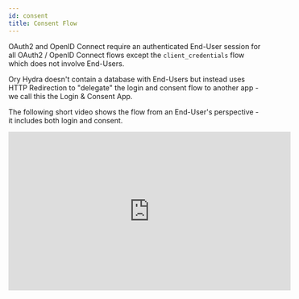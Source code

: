 ```yaml
---
id: consent
title: Consent Flow
---
```



OAuth2 and OpenID Connect require an authenticated End-User session for all
OAuth2 / OpenID Connect flows except the `client_credentials` flow which does
not involve End-Users.

Ory Hydra doesn't contain a database with End-Users but instead uses HTTP
Redirection to "delegate" the login and consent flow to another app - we call
this the Login & Consent App.

The following short video shows the flow from an End-User's perspective - it
includes both login and consent.

<iframe
  width="560"
  height="315"
  src="https://www.youtube.com/embed/txUmfORzu8Y"
  frameBorder="0"
  allowFullScreen
/>

:::info

Please read [Login Flow](./login.mdx) first, as the Login Flow happens before
the consent flow.

:::

The following sequence diagram describes the different API calls and HTTP
Redirects when performing the OAuth2 flow:

<Mermaid
  chart={`sequenceDiagram
    OAuth2 Client->>Ory Hydra: Initiates OAuth2 Authorize Code or Implicit Flow
    Ory Hydra-->>Ory Hydra: No end user session available (not authenticated)
    Ory Hydra->>Login Endpoint: Redirects end user with login challenge
    Login Endpoint-->Ory Hydra: Fetches login info
    Login Endpoint-->>Login Endpoint: Authenticates user with credentials
    Login Endpoint-->Ory Hydra: Transmits login info and receives redirect url with login verifier
    Login Endpoint->>Ory Hydra: Redirects end user to redirect url with login verifier
    Ory Hydra-->>Ory Hydra: First time that client asks user for permissions
    Ory Hydra->>Consent Endpoint: Redirects end user with consent challenge
    Consent Endpoint-->Ory Hydra: Fetches consent info (which user, what app, what scopes)
    Consent Endpoint-->>Consent Endpoint: Asks for end user's permission to grant application access
    Consent Endpoint-->Ory Hydra: Transmits consent result and receives redirect url with consent verifier
    Consent Endpoint->>Ory Hydra: Redirects to redirect url with consent verifier
    Ory Hydra-->>Ory Hydra: Verifies grant
    Ory Hydra->>OAuth2 Client: Transmits authorization code/token`}
/>

## Redirection to the Consent Endpoint

Once the login challenge is accepted, Ory Hydra will ask the user for consent:

![OAuth 2.0 Asking for User Consent](../images/google-consent-playground.png)

The UI is fully under your control, because Ory Hydra redirects the End-User's
browser to the "Consent Endpoint" established in your config:

```yaml title="hydra serve all -c path/to/hydra/config.yml"
# Can also be set using the environment variable:
#   URLS_CONSENT=https://consent-app/consent
urls:
  consent: https://consent-app/consent
```

:::note

You can implement the Login and Consent endpoints in the same code base /
application. Check out our
[Login, Consent & Logout NodeJS Reference implementation](https://github.com/ory/hydra-login-consent-node)!

:::

Ory Hydra appends a `consent_challenge` query parameter to the url. The value is
a ID which should later be used by the Consent Endpoint to fetch important
information about the request.

```
https://consent-app/consent?consent_challenge=7bb518c4eec2454dbb289f5fdb4c0ee2
```

### Previous Consent

A consent has four distinctive attributes:

- The requested scope
  (`/oauth2/auth?...&...&scope=email+profile+offline_access`);
- The OAuth2 Client (`/oauth2/auth?client_id=abcd`);
- The End-User (this is the `subject` set in the [Login Flow](./login.mdx));
- Whether or not a previous consent exists, the previous consent has
  `remember: true`, and the scope granted by the user (did the user accept all
  of `email`, `profile`, `offline_access`?)

There are three possible states:

- The user has never before authorized ("consent") the OAuth2 Client before.
- The user has authorized ("consent") the OAuth2 Client before and chose to
  remember the "consent".
- The user has authorized ("consent") the OAuth2 Client before, and chose to
  remember the "consent", but the OAuth2 Client now also wants additional
  permissions ("has changed the token scope" in `/oauth2/auth?scope=...`).

Regardless of which of these three states we're in, the End-User's browser is
always redirected to the consent endpoint. What changes is the `skip` value, as
explained a bit later.

:::note

In certain scenarios (for example a special OAuth2 Client) you might not want to show
the consent screen at all. In those cases you can choose to skip showing the UI
and just accept the consent. Please keep in mind that OAuth2 is a delegation
protocol and that it makes most sense for third-party access. Not showing the
consent screen will break OpenID Connect Certification.

:::

## The Consent Endpoint

The Consent Endpoint (set by `urls.consent`) is an application written by you.
You can find an exemplary
[NodeJS reference implementation on our GitHub](https://github.com/ory/hydra-login-consent-node).

The Consent Endpoint uses the `consent_challenge` value in the URL to fetch
information about the consent request by making a HTTP GET request to:

```
http(s)://<HYDRA_ADMIN_URL>/oauth2/auth/requests/consent?consent_challenge=<challenge>
```

The response (see below in "Consent Challenge Response" tab) contains
information about the consent request. The body contains a `skip` value. If the
value is `false`, the user interface must be shown. If `skip` is true, you
shouldn't show the user interface but instead just accept or reject the consent
request! For more details about the implementation check the
["Implementing the Consent Endpoint" Guide](../guides/login.mdx).

<Tabs
  defaultValue="ui"
  values={[
    {label: 'UI', value: 'ui'},
    {label: 'curl', value: 'curl'},
    {label: 'Consent Challenge Response', value: 'json'},
  ]}>
<TabItem value="ui">

![Exemplary OAuth 2.0 Consent Screen](../images/consent-endpoint.png)

</TabItem>
<TabItem value="curl">

```sh
curl \
  "http://127.0.0.1:4445/oauth2/auth/requests/consent?consent_challenge=7bb518c4eec2454dbb289f5fdb4c0ee2"
```

Check the ["Implementing the Consent Endpoint" Guide](../guides/consent.mdx) for
examples using the Ory Hydra SDK in different languages.

</TabItem>
<TabItem value="json">

```json
{
  "challenge": "f633e49d56bc40e0a876ac8242eb9891",
  "requested_scope": ["openid", "offline"],
  "requested_access_token_audience": [],
  "skip": false,
  "subject": "foo@bar.com",
  "oidc_context": {
    "acr_values": [],
    "display": "",
    "id_token_hint_claims": {},
    "login_hint": "",
    "ui_locales": []
  },
  "client": {
    "client_id": "auth-code-client",
    "client_name": "",
    "redirect_uris": ["http://127.0.0.1:5555/callback"],
    "grant_types": ["authorization_code", "refresh_token"],
    "response_types": ["code", "id_token"],
    "scope": "openid offline",
    "audience": null,
    "owner": "",
    "policy_uri": "",
    "allowed_cors_origins": null,
    "tos_uri": "",
    "client_uri": "",
    "logo_uri": "",
    "contacts": null,
    "client_secret_expires_at": 0,
    "subject_type": "public",
    "token_endpoint_auth_method": "client_secret_basic",
    "userinfo_signed_response_alg": "none",
    "created_at": "2020-07-09T10:07:01Z",
    "updated_at": "2020-07-09T10:07:01Z"
  },
  "request_url": "http://127.0.0.1:4444/oauth2/auth?audience=&client_id=auth-code-client&max_age=0&nonce=shfxjszihgvbptswjbqsrdbg&prompt=&redirect_uri=http%3A%2F%2F127.0.0.1%3A5555%2Fcallback&response_type=code&scope=openid+offline&state=pmkekezifwwpgmzpckiqxzbt",
  "login_challenge": "de814daf9bbb4b788b505b3c2dd5ce20",
  "login_session_id": "c829da46-2041-400c-b72d-08324f878d0a",
  "acr": ""
}
```

</TabItem>
</Tabs>

The way you collect the consent information from the End-User is up to you. In
most cases, you will show an HTML form similar to:

```html
<form action="/consent" method="post">
  <input type="hidden" name="csrf_token" value="...." />
  <!-- Use CSRF tokens in your HTML forms! -->
  <input type="checkbox" name="scope" />
</form>
```

### Accepting the Consent Flow

To accept the Consent Challenge, make an HTTP PUT request with
`Content-Type: application/json` and a JSON payload (see
[Accept Consent Request HTTP API Reference](../reference/api.mdx#schemaacceptconsentrequest))

```json
{
  // The scope granted by the user.
  "grant_scope": ["openid", "offline_access"],

  // The following fields are optional

  // The Access Token Audience if needed. Typically equals the `requested_access_token_audience` field from
  // the consent challenge.
  "grant_access_token_audience": ["https://my-audience.com"],

  // Remember, if set to true, tells Ory Hydra to remember this consent authorization and reuse it if the same client
  // asks the same user for the same, or a subset of, scope.
  "remember": true,
  // RememberFor sets how long the consent authorization should be remembered for in seconds. If set to 0, the
  // authorization will be remembered indefinitely.
  "remember_for": 3600,

  // Set the data for this consent "session"
  "session": {
    "access_token": {
      "foo": "This field will be available when introspecting the Access Token"
    },
    "id_token": {
      "bar": "This field will be available as a claim in the ID Token"
    }
  }
}
```

With `curl` this might look like the following request:

```sh
curl --location --request PUT 'http://127.0.0.1:4445/oauth2/auth/requests/consent/accept?consent_challenge=7bb518c4eec2454dbb289f5fdb4c0ee2' \
--header 'Content-Type: application/json' \
--data-raw '{
  "grant_scope": ["openid", "offline_access"]
}'
```

The server responds with JSON

```json
{
  "redirect_to": "http://127.0.0.1:4445/oauth2/auth..."
}
```

which is the URL your application must the End-User's browser to.

Check the ["Implementing the Consent Endpoint" Guide](../guides/consent.mdx) for
examples using the Ory Hydra SDK in different languages.

### Rejecting the Consent Flow

To reject the Login Challenge, make a HTTP PUT request with
`Content-Type: application/json` and a JSON payload (see
[Reject Consent Request HTTP API Reference](../reference/api.mdx#schemarejectrequest))

```json
{
  // The error should follow the OAuth2 error format (for example `invalid_request`, `login_required`).
  "error": "user_banned",

  // Description of the error in a human readable format.
  "error_description": "You are banned!",

  // Hint to help resolve the error.
  "error_hint": "Contact the site administrator.",

  // Debug contains information to help resolve the problem as a developer. Usually not exposed
  // to the public but only in the server logs.
  "error_debug": "The user was marked banned in the database.",

  // Represents the HTTP status code of the error (for example 401 or 403)
  //
  // Defaults to 400
  "status_code": 403
}
```

With `curl` this might look like the following request:

```sh
curl --location --request PUT 'http://127.0.0.1:4445/oauth2/auth/requests/consent/reject?consent_challenge=7bb518c4eec2454dbb289f5fdb4c0ee2' \
--header 'Content-Type: application/json' \
--data-raw '{
  "error": "user_banned",
  "error_debug": "The user was marked banned in the database.",
  "error_description": "You are banned!",
  "error_hint": "Contact the site administrator.",
  "status_code": 403
}'
```

The server responds with JSON

```json
{
  "redirect_to": "http://127.0.0.1:4445/oauth2/auth..."
}
```

which is the URL your application must the End-User's browser to.

Check the ["Implementing the Login Endpoint" Guide](../guides/login.mdx) for
examples using the Ory Hydra SDK in different languages.

## Revoking Consent

You can revoke a user's consent either on a per application basis or for all
applications.

Revoking the consent will automatically revoke all related access and refresh
tokens.

:::warning

Don't use this endpoint to "invalidate" user sessions. Please revise your
approach to and usage of OAuth2 if you use access / refresh tokens as user
sessions (i.e. instead of browser cookies).

:::

Revoking all consent sessions of a user is as easy as sending `DELETE` to
`/oauth2/auth/sessions/consent?subject={subject}`.

Revoking the consent sessions of a user for a specific client is as easy as
sending `DELETE` to
`/oauth2/auth/sessions/consent?subject={subject}&client={client}`.
